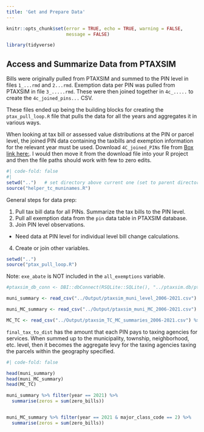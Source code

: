 ```yaml
---
title: 'Get and Prepare Data'
---
```


```r
knitr::opts_chunk$set(error = TRUE, echo = TRUE, warning = FALSE, 
                      message = FALSE)

library(tidyverse)
```

## Access and Summarize Data from PTAXSIM

Bills were originally pulled from PTAXSIM and summed to the PIN level in files `1_...rmd` and `2...rmd`. Exemption data per PIN was pulled from PTAXSIM in file `3_.....rmd`. These were then joined together in `4c_.....` to create the `4c_joined_pins...` CSV.

These files ended up being the building blocks for creating the `ptax_pull_loop.R` file that pulls the data for all the years and aggregates it in various ways.

When looking at tax bill or assessed value distributions at the PIN or parcel level, the joined PIN data containing the taxbills and exemption information for the relevant year must be used. Download `4C_joined_PINs` file from [Box link here:](https://uofi.box.com/s/cvp7pdjkx8kth7o0vg9itpra3z8vfkzq). I would then move it from the download file into your R project and then the file paths should work with few to zero edits.

```r
#| code-fold: false
#| 
setwd("..")   # set directory above current one (set to parent directory)
source("helper_tc_muninames.R")
```

General steps for data prep:

1.  Pull tax bill data for all PINs. Summarize the tax bills to the PIN level.\
2.  Pull all exemption data from the `pin` data table in PTAXSIM database.\
3.  Join PIN level observations.\

-   Need data at PIN level for individual level bill change calculations.

4.  Create or join other variables.

```r
setwd("..") 
source("ptax_pull_loop.R")
```

Note: `exe_abate` is NOT included in the `all_exemptions` variable.

```r
#ptaxsim_db_conn <- DBI::dbConnect(RSQLite::SQLite(), "../ptaxsim.db/ptaxsim-2021.0.4.db")

muni_summary <- read_csv("../Output/ptaxsim_muni_level_2006-2021.csv")

muni_MC_summary <- read_csv("../Output/ptaxsim_muni_MC_2006-2021.csv")

MC_TC <- read_csv("../Output/ptaxsim_TC_MC_summaries_2006-2021.csv") %>% filter(year == 2021)
```

`final_tax_to_dist` has the amount that each PIN pays to taxing agencies for services. When summed up to the municipality, township, neighborhood, etc. level, then it becomes the aggregate levy for the taxing agencies taxing the parcels within the geography specified.

```r
#| code-fold: false

head(muni_summary)
head(muni_MC_summary)
head(MC_TC)

muni_summary %>% filter(year == 2021) %>%
  summarise(zeros = sum(zero_bills))


muni_MC_summary %>% filter(year == 2021 & major_class_code == 2) %>%
  summarise(zeros = sum(zero_bills))
  
```
